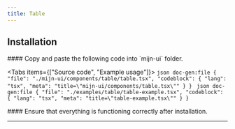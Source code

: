 ```yaml
---
title: Table
---
```



<ComponentPreview className="p-10">
  <TableExample />
</ComponentPreview>


## Installation

<Steps>
  <Step>
  #### Copy and paste the following code into `mijn-ui` folder.

  <Tabs items={["Source code", "Example usage"]}>
    <Tab value="Source code">
        ```json doc-gen:file
          {
            "file": "./mijn-ui/components/table/table.tsx",
            "codeblock": {
              "lang": "tsx",
              "meta": "title=\"mijn-ui/components/table.tsx\""
            }
          }
        ```
    </Tab>
    <Tab value="Example usage">
        ```json doc-gen:file
          {
            "file": "./examples/table/table-example.tsx",
            "codeblock": {
              "lang": "tsx",
              "meta": "title=\"table-example.tsx\""
            }
          }
        ```
    </Tab>
  </Tabs>  
  </Step>
  
  <Step>
  #### Ensure that everything is functioning correctly after installation.
  </Step>
</Steps>

---

